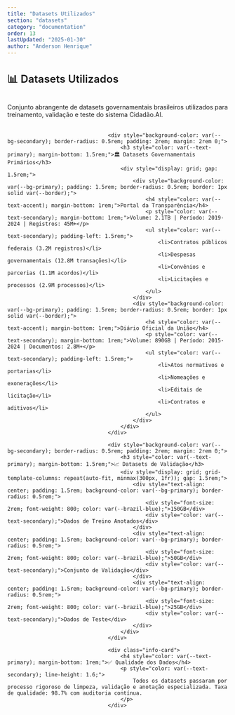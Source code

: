 ```yaml
---
title: "Datasets Utilizados"
section: "datasets"
category: "documentation"
order: 13
lastUpdated: "2025-01-30"
author: "Anderson Henrique"
---
```


<h2 style="font-size: 1.5rem; font-weight: 600; color: var(--text-primary); margin-bottom: 1.5rem; padding-bottom: 0.5rem; border-bottom: 2px solid var(--border-light);">
                                        📊 Datasets Utilizados
                                    </h2>
                                    <p style="color: var(--text-secondary); margin-bottom: 2rem;">
                                        Conjunto abrangente de datasets governamentais brasileiros utilizados para treinamento, validação e teste do sistema Cidadão.AI.
                                    </p>

                                    <div style="background-color: var(--bg-secondary); border-radius: 0.5rem; padding: 2rem; margin: 2rem 0;">
                                        <h3 style="color: var(--text-primary); margin-bottom: 1.5rem;">🏛️ Datasets Governamentais Primários</h3>
                                        <div style="display: grid; gap: 1.5rem;">
                                            <div style="background-color: var(--bg-primary); padding: 1.5rem; border-radius: 0.5rem; border: 1px solid var(--border);">
                                                <h4 style="color: var(--text-accent); margin-bottom: 1rem;">Portal da Transparência</h4>
                                                <p style="color: var(--text-secondary); margin-bottom: 1rem;">Volume: 2.1TB | Período: 2019-2024 | Registros: 45M+</p>
                                                <ul style="color: var(--text-secondary); padding-left: 1.5rem;">
                                                    <li>Contratos públicos federais (3.2M registros)</li>
                                                    <li>Despesas governamentais (12.8M transações)</li>
                                                    <li>Convênios e parcerias (1.1M acordos)</li>
                                                    <li>Licitações e processos (2.9M processos)</li>
                                                </ul>
                                            </div>
                                            <div style="background-color: var(--bg-primary); padding: 1.5rem; border-radius: 0.5rem; border: 1px solid var(--border);">
                                                <h4 style="color: var(--text-accent); margin-bottom: 1rem;">Diário Oficial da União</h4>
                                                <p style="color: var(--text-secondary); margin-bottom: 1rem;">Volume: 890GB | Período: 2015-2024 | Documentos: 2.8M+</p>
                                                <ul style="color: var(--text-secondary); padding-left: 1.5rem;">
                                                    <li>Atos normativos e portarias</li>
                                                    <li>Nomeações e exonerações</li>
                                                    <li>Editais de licitação</li>
                                                    <li>Contratos e aditivos</li>
                                                </ul>
                                            </div>
                                        </div>
                                    </div>

                                    <div style="background-color: var(--bg-secondary); border-radius: 0.5rem; padding: 2rem; margin: 2rem 0;">
                                        <h3 style="color: var(--text-primary); margin-bottom: 1.5rem;">📈 Datasets de Validação</h3>
                                        <div style="display: grid; grid-template-columns: repeat(auto-fit, minmax(300px, 1fr)); gap: 1.5rem;">
                                            <div style="text-align: center; padding: 1.5rem; background-color: var(--bg-primary); border-radius: 0.5rem;">
                                                <div style="font-size: 2rem; font-weight: 800; color: var(--brazil-blue);">150GB</div>
                                                <div style="color: var(--text-secondary);">Dados de Treino Anotados</div>
                                            </div>
                                            <div style="text-align: center; padding: 1.5rem; background-color: var(--bg-primary); border-radius: 0.5rem;">
                                                <div style="font-size: 2rem; font-weight: 800; color: var(--brazil-blue);">50GB</div>
                                                <div style="color: var(--text-secondary);">Conjunto de Validação</div>
                                            </div>
                                            <div style="text-align: center; padding: 1.5rem; background-color: var(--bg-primary); border-radius: 0.5rem;">
                                                <div style="font-size: 2rem; font-weight: 800; color: var(--brazil-blue);">25GB</div>
                                                <div style="color: var(--text-secondary);">Dados de Teste</div>
                                            </div>
                                        </div>
                                    </div>

                                    <div class="info-card">
                                        <h4 style="color: var(--text-primary); margin-bottom: 1rem;">✅ Qualidade dos Dados</h4>
                                        <p style="color: var(--text-secondary); line-height: 1.6;">
                                            Todos os datasets passaram por processo rigoroso de limpeza, validação e anotação especializada. Taxa de qualidade: 98.7% com auditoria contínua.
                                        </p>
                                    </div>